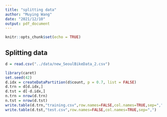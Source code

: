 ```yaml
---
title: "splitting data"
author: "Muying Wang"
date: "2021/12/10"
output: pdf_document
---
```


```r
knitr::opts_chunk$set(echo = TRUE)
```

## Splitting data
```r
d = read.csv("../data/new_SeoulBikeData_2.csv")

library(caret)
set.seed(42)
d.idx = createDataPartition(d$count, p = 0.7, list = FALSE)
d.trn = d[d.idx,]
d.tst = d[-d.idx,]
n.trn = nrow(d.trn)
n.tst = nrow(d.tst)
write.table(d.trn,"training.csv",row.names=FALSE,col.names=TRUE,sep=",")
write.table(d.tst,"test.csv",row.names=FALSE,col.names=TRUE,sep=",")
```